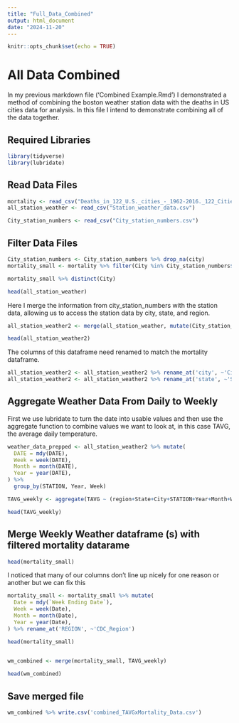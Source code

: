 ```yaml
---
title: "Full_Data_Combined"
output: html_document
date: "2024-11-20"
---
```


```r
knitr::opts_chunk$set(echo = TRUE)
```

# All Data Combined

In my previous markdown file ('Combined Example.Rmd') I demonstrated a method of combining the boston weather station data with the deaths in US cities data for analysis. In this file I intend to demonstrate combining all of the data together.

## Required Libraries

```r
library(tidyverse)
library(lubridate)
```

## Read Data Files

```r
mortality <- read_csv("Deaths_in_122_U.S._cities_-_1962-2016._122_Cities_Mortality_Reporting_System_20241019.csv")
all_station_weather <- read_csv("Station_weather_data.csv")

City_station_numbers <- read_csv("City_station_numbers.csv")

```
## Filter Data Files

```r
City_station_numbers <- City_station_numbers %>% drop_na(city)
mortality_small <- mortality %>% filter(City %in% City_station_numbers$city)

mortality_small %>% distinct(City)

```
```r
head(all_station_weather)
```
Here I merge the information from city_station_numbers with the station data, allowing us to access the station data by city, state, and region.
```r
all_station_weather2 <- merge(all_station_weather, mutate(City_station_numbers, STATION = station), by = 'STATION')

head(all_station_weather2)
```
The columns of this dataframe need renamed to match the mortality dataframe.

```r
all_station_weather2 <- all_station_weather2 %>% rename_at('city', ~'City')
all_station_weather2 <- all_station_weather2 %>% rename_at('state', ~'State')
```


## Aggregate Weather Data From Daily to Weekly

First we use lubridate to turn the date into usable values and then use the aggregate function to combine values we want to look at, in this case TAVG, the average daily temperature.

```r
weather_data_prepped <- all_station_weather2 %>% mutate( 
  DATE = mdy(DATE),
  Week = week(DATE),
  Month = month(DATE),
  Year = year(DATE),
) %>% 
  group_by(STATION, Year, Week)

TAVG_weekly <- aggregate(TAVG ~ (region+State+City+STATION+Year+Month+Week), weather_data_prepped, mean)

head(TAVG_weekly)

```

## Merge Weekly Weather dataframe (s) with filtered mortality datarame

```r
head(mortality_small)
```
I noticed that many of our columns don't line up nicely for one reason or another but we can fix this

```r
mortality_small <- mortality_small %>% mutate(
  Date = mdy(`Week Ending Date`),
  Week = week(Date),
  Month = month(Date),
  Year = year(Date),
) %>% rename_at('REGION', ~'CDC_Region')

head(mortality_small)
  
```


```r
wm_combined <- merge(mortality_small, TAVG_weekly)

head(wm_combined)
```

## Save merged file

```r
wm_combined %>% write.csv('combined_TAVGxMortality_Data.csv')
```

